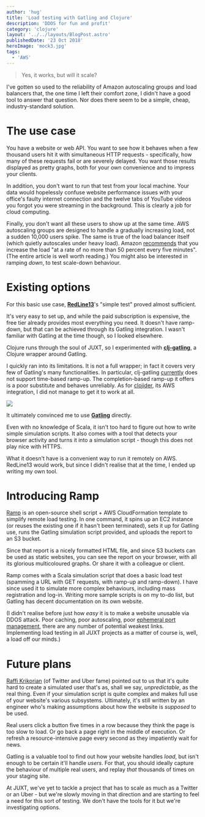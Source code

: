 ```yaml
---
author: 'hug'
title: 'Load testing with Gatling and Clojure'
description: 'DDOS for fun and profit'
category: 'clojure'
layout: '../../layouts/BlogPost.astro'
publishedDate: '23 Oct 2018'
heroImage: 'mock3.jpg'
tags:
  - 'AWS'
---
```



> Yes, it works, but will it scale?

I've gotten so used to the reliability of Amazon autoscaling groups and
load balancers that, the one time I left their comfort zone, I didn't
have a good tool to answer that question. Nor does there seem to be a
simple, cheap, industry-standard solution.

# The use case

You have a website or web API. You want to see how it behaves when a few
thousand users hit it with simultaneous HTTP requests - specifically,
how many of these requests fail or are severely delayed. You want those
results displayed as pretty graphs, both for your own convenience and to
impress your clients.

In addition, you don't want to run that test from your local machine.
Your data would hopelessly confuse website performance issues with your
office's faulty internet connection and the twelve tabs of YouTube
videos you forgot you were streaming in the background. This is clearly
a job for cloud computing.

Finally, you don't want all these users to show up at the same time. AWS
autoscaling groups are designed to handle a gradually increasing load,
not a sudden 10,000 users spike. The same is true of the load balancer
itself (which quietly autoscales under heavy load). Amazon
[recommends](https://aws.amazon.com/articles/best-practices-in-evaluating-elastic-load-balancing/)
that you increase the load \"at a rate of no more than 50 percent every
five minutes\". (The entire article is well worth reading.) You might
also be interested in ramping _down_, to test scale-down behaviour.

# Existing options

For this basic use case, [**RedLine13**](https://www.redline13.com/)\'s
\"simple test\" proved almost sufficient.

It's very easy to set up, and while the paid subscription is expensive,
the free tier already provides most everything you need. It doesn't have
ramp-down, but that can be achieved through its Gatling integration. I
wasn't familiar with Gatling at the time though, so I looked elsewhere.

Clojure runs through the soul of JUXT, so I experimented with
[**clj-gatling**](https://github.com/mhjort/clj-gatling), a Clojure
wrapper around Gatling.

I quickly ran into its limitations. It is not a full wrapper; in fact it
covers very few of Gatling's many functionalities. In particular,
clj-gatling [currently](https://github.com/mhjort/clj-gatling/issues/25)
does not support time-based ramp-up. The completion-based ramp-up it
offers is a poor substitute and behaves unreliably. As for
[clojider](https://github.com/mhjort/clojider), its AWS integration, I
did not manage to get it to work at all.


<Image src={gt} />

It ultimately convinced me to use [**Gatling**](https://gatling.io/)
directly.

Even with no knowledge of Scala, it isn't too hard to figure out how to
write simple simulation scripts. It also comes with a tool that detects
your browser activity and turns it into a simulation script - though
this does not play nice with HTTPS.

What it doesn't have is a convenient way to run it remotely on AWS.
RedLine13 would work, but since I didn't realise that at the time, I
ended up writing my own tool.

# Introducing Ramp

[Ramp](https://github.com/juxt/ramp) is an open-source shell script +
AWS CloudFormation template to simplify remote load testing. In one
command, it spins up an EC2 instance (or reuses the existing one if it
hasn't been terminated), sets it up for Gatling use, runs the Gatling
simulation script provided, and uploads the report to an S3 bucket.

Since that report is a nicely formatted HTML file, and since S3 buckets
can be used as static websites, you can see the report on your browser,
with all its glorious multicoloured graphs. Or share it with a colleague
or client.

Ramp comes with a Scala simulation script that does a basic load test
(spamming a URL with GET requests, with ramp-up and ramp-down). I have
since used it to simulate more complex behaviours, including mass
registration and log-in. Writing more sample scripts is on my to-do
list, but Gatling has decent documentation on its own website.

(I didn't realise before just how _easy_ it is to make a website
unusable via DDOS attack. Poor caching, poor autoscaling, poor
[ephemeral port
management](https://making.pusher.com/ephemeral-port-exhaustion-and-how-to-avoid-it/),
there are any number of potential weakest links. Implementing load
testing in all JUXT projects as a matter of course is, well, a load off
our minds.)

# Future plans

[Raffi Krikorian](https://twitter.com/raffi) (of Twitter and Uber fame)
pointed out to us that it's quite hard to create a simulated user that's
as, shall we say, _unpredictable_, as the real thing. Even if your
simulation script is quite complex and makes full use of your website's
various subsystems. Ultimately, it's still written by an engineer who's
making assumptions about how the website is _supposed_ to be used.

Real users click a button five times in a row because they think the
page is too slow to load. Or go back a page right in the middle of
execution. Or refresh a resource-intensive page every second as they
impatiently wait for news.

Gatling is a valuable tool to find out how your website handles _load_,
but isn't enough to be certain it'll handle _users_. For that, you
should ideally capture the behaviour of multiple real users, and replay
_that_ thousands of times on your staging site.

At JUXT, we've yet to tackle a project that has to scale as much as a
Twitter or an Uber - but we're slowly moving in that direction and are
starting to feel a need for this sort of testing. We don't have the
tools for it but we're investigating options.
